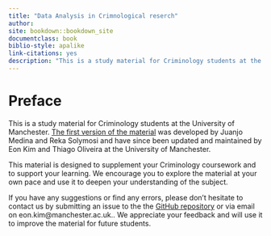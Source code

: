 ```yaml
--- 
title: "Data Analysis in Crimnological reserch"
author:
site: bookdown::bookdown_site
documentclass: book
biblio-style: apalike
link-citations: yes
description: "This is a study material for Criminology students at the University of Manchester."
---
```


# Preface {-}

This is a study material for Criminology students at the University of Manchester. [The first version of the material](https://maczokni.github.io/modelling_book/) was developed by Juanjo Medina and Reka Solymosi and have since been updated and maintained by Eon Kim and Thiago Oliveira at the University of Manchester. 

This material is designed to supplement your Criminology coursework and to support your learning. We encourage you to explore the material at your own pace and use it to deepen your understanding of the subject.

If you have any suggestions or find any errors, please don't hesitate to contact us by submitting an issue to the the [GitHub repository](https://github.com/eonk/CrimeSciData) or via email on eon.kim@manchester.ac.uk.. We appreciate your feedback and will use it to improve the material for future students.
